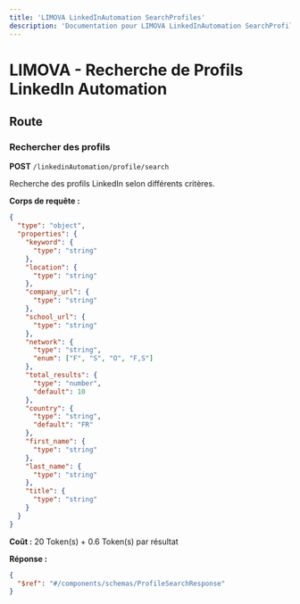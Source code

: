 ```yaml
---
title: 'LIMOVA LinkedInAutomation SearchProfiles'
description: 'Documentation pour LIMOVA LinkedInAutomation SearchProfiles'
---
```


# LIMOVA - Recherche de Profils LinkedIn Automation

## Route

### Rechercher des profils
**POST** `/linkedinAutomation/profile/search`

Recherche des profils LinkedIn selon différents critères.

**Corps de requête :**
```json
{
  "type": "object",
  "properties": {
    "keyword": {
      "type": "string"
    },
    "location": {
      "type": "string"
    },
    "company_url": {
      "type": "string"
    },
    "school_url": {
      "type": "string"
    },
    "network": {
      "type": "string",
      "enum": ["F", "S", "O", "F,S"]
    },
    "total_results": {
      "type": "number",
      "default": 10
    },
    "country": {
      "type": "string",
      "default": "FR"
    },
    "first_name": {
      "type": "string"
    },
    "last_name": {
      "type": "string"
    },
    "title": {
      "type": "string"
    }
  }
}
```

**Coût :** 20 Token(s) + 0.6 Token(s) par résultat

**Réponse :**
```json
{
  "$ref": "#/components/schemas/ProfileSearchResponse"
}
``` 
